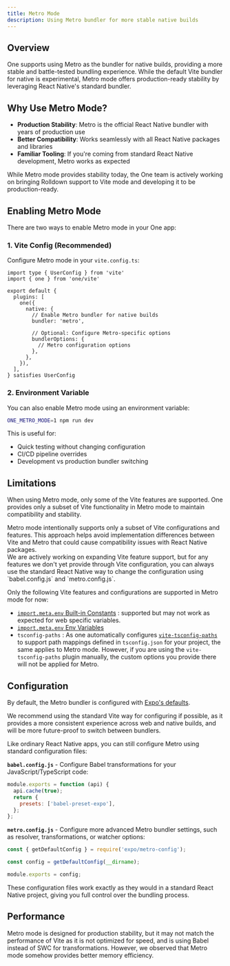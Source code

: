 ```yaml
---
title: Metro Mode
description: Using Metro bundler for more stable native builds
---
```


## Overview

One supports using Metro as the bundler for native builds, providing a more stable and battle-tested bundling experience. While the default Vite bundler for native is experimental, Metro mode offers production-ready stability by leveraging React Native's standard bundler.

## Why Use Metro Mode?

- **Production Stability**: Metro is the official React Native bundler with years of production use
- **Better Compatibility**: Works seamlessly with all React Native packages and libraries
- **Familiar Tooling**: If you're coming from standard React Native development, Metro works as expected

<Notice theme="blue">
  While Metro mode provides stability today, the One team is actively working on bringing Rolldown support to Vite mode and developing it to be production-ready.
</Notice>

## Enabling Metro Mode

There are two ways to enable Metro mode in your One app:

### 1. Vite Config (Recommended)

Configure Metro mode in your `vite.config.ts`:

```tsx fileName=vite.config.ts
import type { UserConfig } from 'vite'
import { one } from 'one/vite'

export default {
  plugins: [
    one({
      native: {
        // Enable Metro bundler for native builds
        bundler: 'metro',

        // Optional: Configure Metro-specific options
        bundlerOptions: {
          // Metro configuration options
        },
      },
    }),
  ],
} satisfies UserConfig
```

### 2. Environment Variable

You can also enable Metro mode using an environment variable:

```bash
ONE_METRO_MODE=1 npm run dev
```

This is useful for:

- Quick testing without changing configuration
- CI/CD pipeline overrides
- Development vs production bundler switching

## Limitations

When using Metro mode, only some of the Vite features are supported. One provides only a subset of Vite functionality in Metro mode to maintain compatibility and stability.

<Notice theme="blue">
  Metro mode intentionally supports only a subset of Vite configurations and features. This approach helps avoid implementation differences between Vite and Metro that could cause compatibility issues with React Native packages.
  <br />
  We are actively working on expanding Vite feature support, but for any features we don't yet provide through Vite configuration, you can always use the standard React Native way to change the configuration using `babel.config.js` and `metro.config.js`.
</Notice>

Only the following Vite features and configurations are supported in Metro mode for now:

- [`import.meta.env` Built-in Constants](https://vite.dev/guide/env-and-mode.html#built-in-constants) <Status is="mostly-stable" text="Partially Supported" />: supported but may not work as expected for web specific variables.
- [`import.meta.env` Env Variables](https://vite.dev/guide/env-and-mode.html#env-variables) <Status is="stable" text="Supported" />
- `tsconfig-paths` <Status is="mostly-stable" text="Partially Supported" />: As one automatically configures [`vite-tsconfig-paths`](https://www.npmjs.com/package/vite-tsconfig-paths) to support path mappings defined in `tsconfig.json` for your project, the same applies to Metro mode. However, if you are using the `vite-tsconfig-paths` plugin manually, the custom options you provide there will not be applied for Metro.

## Configuration

By default, the Metro bundler is configured with [Expo's defaults](https://docs.expo.dev/versions/latest/config/metro/).

<Notice theme="green">
  We recommend using the standard Vite way for configuring if possible, as it provides a more consistent experience across web and native builds, and will be more future-proof to switch between bundlers.
</Notice>

Like ordinary React Native apps, you can still configure Metro using standard configuration files:

**`babel.config.js`** - Configure Babel transformations for your JavaScript/TypeScript code:

```js fileName=babel.config.js
module.exports = function (api) {
  api.cache(true);
  return {
    presets: ['babel-preset-expo'],
  };
};
```

**`metro.config.js`** - Configure more advanced Metro bundler settings, such as resolver, transformations, or watcher options:

```js fileName=metro.config.js
const { getDefaultConfig } = require('expo/metro-config');

const config = getDefaultConfig(__dirname);

module.exports = config;
```

These configuration files work exactly as they would in a standard React Native project, giving you full control over the bundling process.

## Performance

Metro mode is designed for production stability, but it may not match the performance of Vite as it is not optimized for speed, and is using Babel instead of SWC for transformations. However, we observed that Metro mode somehow provides better memory efficiency.
